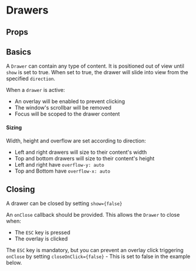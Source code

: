 
<Meta title="Drawers" component={Drawer} argTypes={stories.argTypes} />

# Drawers

<Description of={Drawer} />

<Canvas>
    <Story story={stories.AllProps} name="All Props" />
</Canvas>

## Props

<ArgsTable story="All Props" />

## Basics

A `Drawer` can contain any type of content. It is positioned out of view until `show` is set to true.
When set to true, the drawer will slide into view from the specified `direction`.

When a `drawer` is active:

-   An overlay will be enabled to prevent clicking
-   The window's scrollbar will be removed
-   Focus will be scoped to the drawer content

#### Sizing

Width, height and overflow are set according to direction:

-   Left and right drawers will size to their content's width
-   Top and bottom drawers will size to their content's height
-   Left and right have `overflow-y: auto`
-   Top and Bottom have `overflow-x: auto`

<Canvas>
    <Story story={stories.Scrolling} />
</Canvas>

## Closing

A drawer can be closed by setting `show={false}`

An `onClose` callback should be provided. This allows the `Drawer` to close when:

-   The `ESC` key is pressed
-   The overlay is clicked

The `ESC` key is mandatory, but you can prevent an overlay click triggering
`onClose` by setting `closeOnClick={false}` - This is set to false in the example below.

<Canvas>
    <Story story={stories.CloseDrawer} />
</Canvas>
